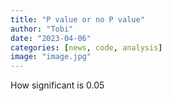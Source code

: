```yaml
---
title: "P value or no P value"
author: "Tobi"
date: "2023-04-06"
categories: [news, code, analysis]
image: "image.jpg"
---
```


How significant is 0.05

```r

```
